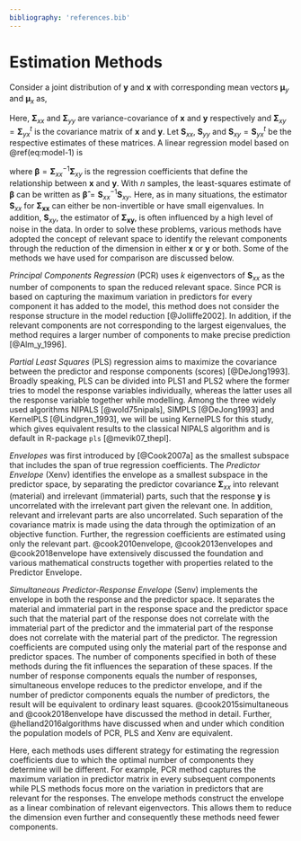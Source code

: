 ```yaml
---
bibliography: 'references.bib'
---
```


# Estimation Methods #

Consider a joint distribution of $\mathbf{y}$ and $\mathbf{x}$ with corresponding mean vectors $\boldsymbol{\mu}_y$ and $\boldsymbol{\mu}_x$ as,

\begin{equation}
  \begin{bmatrix}
    \mathbf{y} \\ \mathbf{x}
  \end{bmatrix} 
  \sim \mathsf{N}
  \begin{pmatrix}
    \begin{bmatrix}
      \boldsymbol{\mu}_y \\
      \boldsymbol{\mu}_x \\
    \end{bmatrix}, &&
    \begin{bmatrix}
      \boldsymbol{\Sigma}_{yy} & \boldsymbol{\Sigma}_{yx} \\
      \boldsymbol{\Sigma}_{xy} & \boldsymbol{\Sigma}_{xx} 
    \end{bmatrix}
  \end{pmatrix}
  (\#eq:model-1)
\end{equation}

Here, $\boldsymbol{\Sigma}_{xx}$ and $\boldsymbol{\Sigma}_{yy}$ are variance-covariance of $\mathbf{x}$ and $\mathbf{y}$ respectively and $\boldsymbol{\Sigma}_{xy}=\boldsymbol{\Sigma}_{yx}^t$ is the covariance matrix of $\mathbf{x}$ and $\mathbf{y}$. Let $\mathbf{S}_{xx}$, $\mathbf{S}_{yy}$ and $\mathbf{S}_{xy}=\mathbf{S}_{yx}^t$ be the respective estimates of these matrices. A linear regression model based on \@ref(eq:model-1) is 

\begin{equation}
\mathbf{y} = \boldsymbol{\mu}_y + \boldsymbol{\beta}^t\left( \mathbf{x} - \boldsymbol{\mu}_{x} \right) + \boldsymbol{\varepsilon}
(\#eq:reg-model)
\end{equation}

where $\boldsymbol{\beta}=\boldsymbol{\Sigma}_{xx}^{-1}\boldsymbol{\Sigma}_{xy}$
is the regression coefficients that define the relationship between $\mathbf{x}$
and $\mathbf{y}$. With $n$ samples, the least-squares estimate of
$\boldsymbol{\beta}$ can be written as
$\boldsymbol{\hat{\beta}}=\mathbf{S}_{xx}^{-1}\mathbf{S}_{xy}$. Here, as in many
situations, the estimator $\mathbf{S}_{xx}$ for $\boldsymbol{\Sigma_{xx}}$ can either be non-invertible or have small eigenvalues. In addition, $\mathbf{S}_{xy}$, the estimator of $\boldsymbol{\Sigma_{xy}}$, is often influenced by a high level of noise in the data. In order to solve these problems, various methods have adopted the concept of relevant space to identify the relevant components through the reduction of the dimension in either $\mathbf{x}$ or $\mathbf{y}$ or both. Some of the methods we have used for comparison are discussed below.

_Principal Components Regression_ (PCR) uses $k$ eigenvectors of $\mathbf{S}_{xx}$ as the number of components to span the reduced relevant space. Since PCR is based on capturing the maximum variation in predictors for every component it has added to the model, this method does not consider the response structure in the model reduction [@Jolliffe2002]. In addition, if the relevant components are not corresponding to the largest eigenvalues, the method requires a larger number of components to make precise prediction [@Alm_y_1996].


_Partial Least Squares_ (PLS) regression aims to maximize the covariance between the predictor and response components (scores) [@DeJong1993]. Broadly speaking, PLS can be divided into PLS1 and PLS2 where the former tries to model the response variables individually, whereas the latter uses all the response variable together while modelling. Among the three widely used algorithms NIPALS [@wold75nipals], SIMPLS [@DeJong1993] and KernelPLS [@Lindgren_1993], we will be using KernelPLS for this study, which gives equivalent results to the classical NIPALS algorithm and is default in R-package `pls` [@mevik07_thepl].


_Envelopes_ was first introduced by [@Cook2007a] as the smallest subspace that includes the span of true regression coefficients. The _Predictor Envelope_ (Xenv) identifies the envelope as a smallest subspace in the predictor space, by separating the predictor covariance $\boldsymbol{\Sigma}_{xx}$ into relevant (material) and irrelevant (immaterial) parts, such that the response $\mathbf{y}$ is uncorrelated with the irrelevant part given the relevant one. In addition, relevant and irrelevant parts are also uncorrelated. Such separation of the covariance matrix is made using the data through the optimization of an objective function. Further, the regression coefficients are estimated using only the relevant part. @cook2010envelope, @cook2013envelopes and @cook2018envelope have extensively discussed the foundation and various mathematical constructs together with properties related to the Predictor Envelope. 

_Simultaneous Predictor-Response Envelope_ (Senv) implements the envelope in both the response and the predictor space. It separates the material and immaterial part in the response space and the predictor space such that the material part of the response does not correlate with the immaterial part of the predictor and the immaterial part of the response does not correlate with the material part of the predictor. The regression coefficients are computed using only the material part of the response and predictor spaces. The number of components specified in both of these methods during the fit influences the separation of these spaces. If the number of response components equals the number of responses, simultaneous envelope reduces to the predictor envelope, and if the number of predictor components equals the number of predictors, the result will be equivalent to ordinary least squares. @cook2015simultaneous and @cook2018envelope have discussed the method in detail. Further, @helland2016algorithms have discussed when and under which condition the population models of PCR, PLS and Xenv are equivalent.

Here, each methods uses different strategy for estimating the regression coefficients due to which the optimal number of components they determine will be different. For example, PCR method captures the maximum variation in predictor matrix in every subsequent components while PLS methods focus more on the variation in predictors that are relevant for the responses. The envelope methods construct the envelope as a linear combination of relevant eigenvectors. This allows them to reduce the dimension even further and consequently these methods need fewer components.
